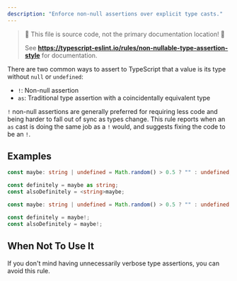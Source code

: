 ```yaml
---
description: "Enforce non-null assertions over explicit type casts."
---
```



> 🛑 This file is source code, not the primary documentation location! 🛑
>
> See **https://typescript-eslint.io/rules/non-nullable-type-assertion-style** for documentation.

There are two common ways to assert to TypeScript that a value is its type without `null` or `undefined`:

- `!`: Non-null assertion
- `as`: Traditional type assertion with a coincidentally equivalent type

`!` non-null assertions are generally preferred for requiring less code and being harder to fall out of sync as types change.
This rule reports when an `as` cast is doing the same job as a `!` would, and suggests fixing the code to be an `!`.

## Examples

<Tabs>
<TabItem value="❌ Incorrect">

```ts
const maybe: string | undefined = Math.random() > 0.5 ? "" : undefined;

const definitely = maybe as string;
const alsoDefinitely = <string>maybe;
```

</TabItem>
<TabItem value="✅ Correct">

```ts
const maybe: string | undefined = Math.random() > 0.5 ? "" : undefined;

const definitely = maybe!;
const alsoDefinitely = maybe!;
```

</TabItem>
</Tabs>

## When Not To Use It

If you don't mind having unnecessarily verbose type assertions, you can avoid this rule.
